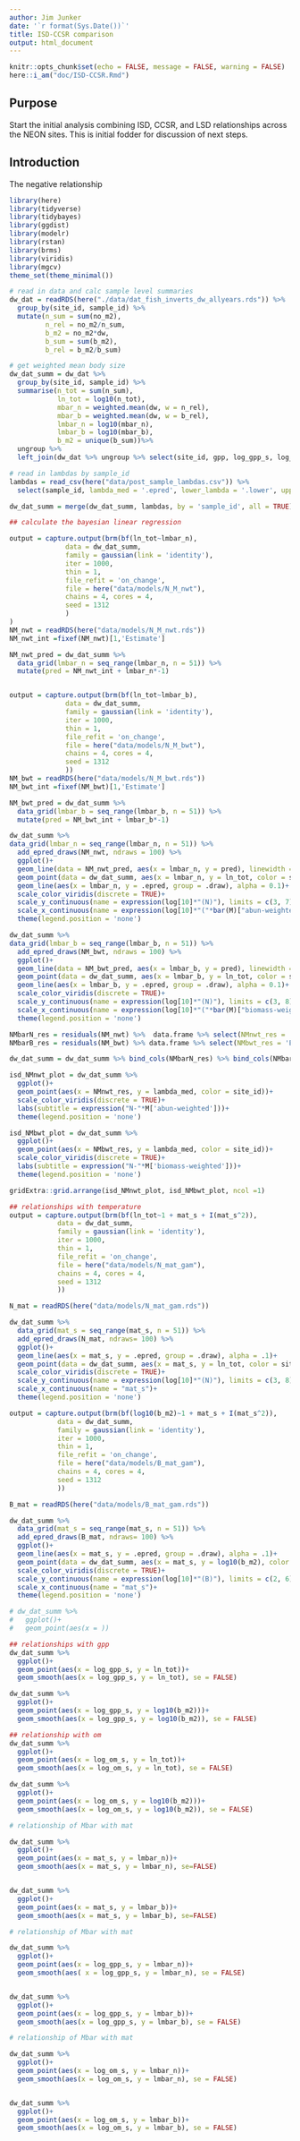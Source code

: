```yaml
---
author: Jim Junker
date: '`r format(Sys.Date())`'
title: ISD-CCSR comparison
output: html_document
---
```


```r
knitr::opts_chunk$set(echo = FALSE, message = FALSE, warning = FALSE)
here::i_am("doc/ISD-CCSR.Rmd")
```


## Purpose

Start the initial analysis combining ISD, CCSR, and LSD relationships across the NEON sites. This is initial fodder for discussion of next steps.

## Introduction

The negative relationship 



```r
library(here)
library(tidyverse)
library(tidybayes)
library(ggdist)
library(modelr)
library(rstan)
library(brms)
library(viridis)
library(mgcv)
theme_set(theme_minimal())

# read in data and calc sample level summaries
dw_dat = readRDS(here("./data/dat_fish_inverts_dw_allyears.rds")) %>% 
  group_by(site_id, sample_id) %>% 
  mutate(n_sum = sum(no_m2),
         n_rel = no_m2/n_sum,
         b_m2 = no_m2*dw,
         b_sum = sum(b_m2),
         b_rel = b_m2/b_sum) 

# get weighted mean body size
dw_dat_summ = dw_dat %>% 
  group_by(site_id, sample_id) %>% 
  summarise(n_tot = sum(n_sum),
            ln_tot = log10(n_tot),
            mbar_n = weighted.mean(dw, w = n_rel),
            mbar_b = weighted.mean(dw, w = b_rel),
            lmbar_n = log10(mbar_n),
            lmbar_b = log10(mbar_b),
            b_m2 = unique(b_sum))%>% 
  ungroup %>% 
  left_join(dw_dat %>% ungroup %>% select(site_id, gpp, log_gpp_s, log_om_s, mat_s) %>% distinct(), by = 'site_id')

# read in lambdas by sample_id
lambdas = read_csv(here("data/post_sample_lambdas.csv")) %>% 
  select(sample_id, lambda_med = '.epred', lower_lambda = '.lower', upper_lambda = '.upper') 

dw_dat_summ = merge(dw_dat_summ, lambdas, by = 'sample_id', all = TRUE) 

```

```r
## calculate the bayesian linear regression

output = capture.output(brm(bf(ln_tot~lmbar_n),
              data = dw_dat_summ,
              family = gaussian(link = 'identity'),
              iter = 1000,
              thin = 1,
              file_refit = 'on_change',
              file = here("data/models/N_M_nwt"),
              chains = 4, cores = 4,
              seed = 1312
              )
)
NM_nwt = readRDS(here("data/models/N_M_nwt.rds"))
NM_nwt_int =fixef(NM_nwt)[1,'Estimate']

NM_nwt_pred = dw_dat_summ %>% 
  data_grid(lmbar_n = seq_range(lmbar_n, n = 51)) %>% 
  mutate(pred = NM_nwt_int + lmbar_n*-1)


output = capture.output(brm(bf(ln_tot~lmbar_b),
              data = dw_dat_summ,
              family = gaussian(link = 'identity'),
              iter = 1000,
              thin = 1,
              file_refit = 'on_change',
              file = here("data/models/N_M_bwt"),
              chains = 4, cores = 4,
              seed = 1312
              ))
NM_bwt = readRDS(here("data/models/N_M_bwt.rds"))
NM_bwt_int =fixef(NM_bwt)[1,'Estimate']

NM_bwt_pred = dw_dat_summ %>% 
  data_grid(lmbar_b = seq_range(lmbar_b, n = 51)) %>% 
  mutate(pred = NM_bwt_int + lmbar_b*-1)

```




```r
dw_dat_summ %>% 
data_grid(lmbar_n = seq_range(lmbar_n, n = 51)) %>%
  add_epred_draws(NM_nwt, ndraws = 100) %>% 
  ggplot()+
  geom_line(data = NM_nwt_pred, aes(x = lmbar_n, y = pred), linewidth = 1.1, linetype = 'dotted', color = 'darkgrey')+
  geom_point(data = dw_dat_summ, aes(x = lmbar_n, y = ln_tot, color = site_id))+
  geom_line(aes(x = lmbar_n, y = .epred, group = .draw), alpha = 0.1)+
  scale_color_viridis(discrete = TRUE)+
  scale_y_continuous(name = expression(log[10]*"(N)"), limits = c(3, 7), expand = c(0,0), breaks = seq.int(3,7, by = 2), labels = format(10^seq.int(3,7, by = 2), scientific = TRUE))+
  scale_x_continuous(name = expression(log[10]*"("*bar(M)["abun-weighted"]*")"), limits = c(-1,2.5), breaks = seq.int(-1,2.5, by = 2), labels = scales::scientific(10^seq.int(-1,2.5, by = 2)))+
  theme(legend.position = 'none')
```

```r

dw_dat_summ %>% 
data_grid(lmbar_b = seq_range(lmbar_b, n = 51)) %>%
  add_epred_draws(NM_bwt, ndraws = 100) %>% 
  ggplot()+
  geom_line(data = NM_bwt_pred, aes(x = lmbar_b, y = pred), linewidth = 1.1, linetype =   'dotted', color = 'darkgrey')+
  geom_point(data = dw_dat_summ, aes(x = lmbar_b, y = ln_tot, color = site_id))+
  geom_line(aes(x = lmbar_b, y = .epred, group = .draw), alpha = 0.1)+
  scale_color_viridis(discrete = TRUE)+
  scale_y_continuous(name = expression(log[10]*"(N)"), limits = c(3, 8), expand = c(0,0), breaks = seq.int(3,8, by = 2), labels = format(10^seq.int(3,8, by = 2), scientific = TRUE))+
  scale_x_continuous(name = expression(log[10]*"("*bar(M)["biomass-weighted"]*")"), limits = c(-1,5), breaks = seq.int(-1,5, by = 2), labels = scales::scientific(10^seq.int(-1,5, by = 2)))+
  theme(legend.position = 'none')
```


```r

NMbarN_res = residuals(NM_nwt) %>%  data.frame %>% select(NMnwt_res = 'Estimate', NMnwt_2.5 = 'Q2.5', NMnwt_97.5 = 'Q97.5')
NMbarB_res = residuals(NM_bwt) %>% data.frame %>% select(NMbwt_res = 'Estimate', NMbwt_2.5 = 'Q2.5', NMbwt_97.5 = 'Q97.5')

dw_dat_summ = dw_dat_summ %>% bind_cols(NMbarN_res) %>% bind_cols(NMbarB_res)

isd_NMnwt_plot = dw_dat_summ %>% 
  ggplot()+
  geom_point(aes(x = NMnwt_res, y = lambda_med, color = site_id))+
  scale_color_viridis(discrete = TRUE)+
  labs(subtitle = expression("N-"*M['abun-weighted']))+
  theme(legend.position = 'none')

isd_NMbwt_plot = dw_dat_summ %>% 
  ggplot()+
  geom_point(aes(x = NMbwt_res, y = lambda_med, color = site_id))+
  scale_color_viridis(discrete = TRUE)+
  labs(subtitle = expression("N-"*M['biomass-weighted']))+
  theme(legend.position = 'none')

gridExtra::grid.arrange(isd_NMnwt_plot, isd_NMbwt_plot, ncol =1)

```

```r

## relationships with temperature
output = capture.output(brm(bf(ln_tot~1 + mat_s + I(mat_s^2)), 
            data = dw_dat_summ,
            family = gaussian(link = 'identity'),
            iter = 1000,
            thin = 1, 
            file_refit = 'on_change',
            file = here("data/models/N_mat_gam"),
            chains = 4, cores = 4,
            seed = 1312
            ))

N_mat = readRDS(here("data/models/N_mat_gam.rds"))

dw_dat_summ %>% 
  data_grid(mat_s = seq_range(mat_s, n = 51)) %>% 
  add_epred_draws(N_mat, ndraws= 100) %>% 
  ggplot()+
  geom_line(aes(x = mat_s, y = .epred, group = .draw), alpha = .1)+
  geom_point(data = dw_dat_summ, aes(x = mat_s, y = ln_tot, color = site_id), size = 2)+
  scale_color_viridis(discrete = TRUE)+
  scale_y_continuous(name = expression(log[10]*"(N)"), limits = c(3, 8), expand = c(0,0), breaks = seq.int(3,8, by = 2), labels = format(10^seq.int(3,8, by = 2), scientific = TRUE))+
  scale_x_continuous(name = "mat_s")+
  theme(legend.position = 'none')

output = capture.output(brm(bf(log10(b_m2)~1 + mat_s + I(mat_s^2)), 
            data = dw_dat_summ,
            family = gaussian(link = 'identity'),
            iter = 1000,
            thin = 1, 
            file_refit = 'on_change',
            file = here("data/models/B_mat_gam"),
            chains = 4, cores = 4,
            seed = 1312
            ))

B_mat = readRDS(here("data/models/B_mat_gam.rds"))

dw_dat_summ %>% 
  data_grid(mat_s = seq_range(mat_s, n = 51)) %>% 
  add_epred_draws(B_mat, ndraws= 100) %>% 
  ggplot()+
  geom_line(aes(x = mat_s, y = .epred, group = .draw), alpha = .1)+
  geom_point(data = dw_dat_summ, aes(x = mat_s, y = log10(b_m2), color = site_id), size = 2)+
  scale_color_viridis(discrete = TRUE)+
  scale_y_continuous(name = expression(log[10]*"(B)"), limits = c(2, 6), expand = c(0,0), breaks = seq.int(2,6, by = 2), labels = format(10^seq.int(2,6, by = 2), scientific = TRUE))+
  scale_x_continuous(name = "mat_s")+
  theme(legend.position = 'none')
```

```r
# dw_dat_summ %>% 
#   ggplot()+
#   geom_point(aes(x = ))

```




```r

## relationships with gpp
dw_dat_summ %>% 
  ggplot()+
  geom_point(aes(x = log_gpp_s, y = ln_tot))+
  geom_smooth(aes(x = log_gpp_s, y = ln_tot), se = FALSE)

dw_dat_summ %>% 
  ggplot()+
  geom_point(aes(x = log_gpp_s, y = log10(b_m2)))+
  geom_smooth(aes(x = log_gpp_s, y = log10(b_m2)), se = FALSE)

## relationship with om
dw_dat_summ %>% 
  ggplot()+
  geom_point(aes(x = log_om_s, y = ln_tot))+
  geom_smooth(aes(x = log_om_s, y = ln_tot), se = FALSE)

dw_dat_summ %>% 
  ggplot()+
  geom_point(aes(x = log_om_s, y = log10(b_m2)))+
  geom_smooth(aes(x = log_om_s, y = log10(b_m2)), se = FALSE)

# relationship of Mbar with mat

dw_dat_summ %>% 
  ggplot()+
  geom_point(aes(x = mat_s, y = lmbar_n))+
  geom_smooth(aes(x = mat_s, y = lmbar_n), se=FALSE)


dw_dat_summ %>% 
  ggplot()+
  geom_point(aes(x = mat_s, y = lmbar_b))+
  geom_smooth(aes(x = mat_s, y = lmbar_b), se=FALSE)

# relationship of Mbar with mat

dw_dat_summ %>% 
  ggplot()+
  geom_point(aes(x = log_gpp_s, y = lmbar_n))+
  geom_smooth(aes( x = log_gpp_s, y = lmbar_n), se = FALSE)


dw_dat_summ %>% 
  ggplot()+
  geom_point(aes(x = log_gpp_s, y = lmbar_b))+
  geom_smooth(aes(x = log_gpp_s, y = lmbar_b), se = FALSE)

# relationship of Mbar with mat

dw_dat_summ %>% 
  ggplot()+
  geom_point(aes(x = log_om_s, y = lmbar_n))+
  geom_smooth(aes(x = log_om_s, y = lmbar_n), se = FALSE)


dw_dat_summ %>% 
  ggplot()+
  geom_point(aes(x = log_om_s, y = lmbar_b))+
  geom_smooth(aes(x = log_om_s, y = lmbar_b), se = FALSE)


```






